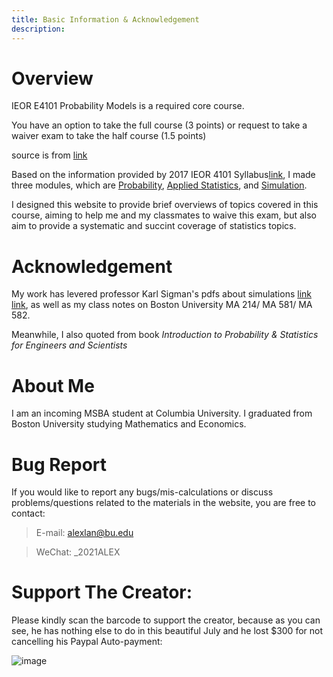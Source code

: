 ```yaml
---
title: Basic Information & Acknowledgement
description: 
---
```

# Overview

IEOR E4101 Probability Models is a required core course.

You have an option to take the full course (3 points) or request to take a waiver exam to take the half course (1.5 points)

source is from [link](https://ieor.columbia.edu/files/seas/content/docs/msba_orientation_2019_early_registration_advising.pdf)

Based on the information provided by 2017 IEOR 4101 Syllabus[link](https://ieor.columbia.edu/files/seas/content/docs/ieor4100_fall_2017_syllabus.pdf), I made three modules, which are [Probability](/posts/test-post), [Applied Statistics](/posts/one-more-post), and [Simulation](/posts/another-post-in-the-wall).

I designed this website to provide brief overviews of topics covered in this course, aiming to help me and my classmates to waive this exam, but also aim to provide a systematic and succint coverage of statistics topics.

# Acknowledgement

My work has levered professor Karl Sigman's pdfs about simulations [link](http://www.columbia.edu/~ks20/4703-Sigman/4703-07-Notes-ARM.pdf) [link](http://www.columbia.edu/~ks20/4404-Sigman/4404-Notes-ITM.pdf), as well as my class notes on Boston University MA 214/ MA 581/ MA 582. 

Meanwhile, I also quoted from book _Introduction to Probability & Statistics for Engineers and Scientists_

# About Me

I am an incoming MSBA student at Columbia University. I graduated from Boston University studying Mathematics and Economics.  

# Bug Report 

If you would like to report any bugs/mis-calculations or discuss problems/questions related to the materials in the website, you are free to contact:

> E-mail: alexlan@bu.edu

> WeChat: _2021ALEX

# Support The Creator:

Please kindly scan the barcode to support the creator, because as you can see, he has nothing else to do in this beautiful July and he lost $300 for not cancelling his Paypal Auto-payment:

![image](patron.jpeg)



